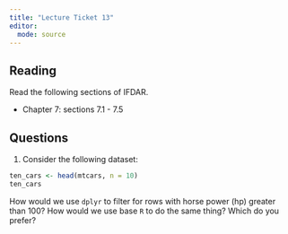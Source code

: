 ```yaml
---
title: "Lecture Ticket 13"
editor: 
  mode: source
---
```


## Reading

Read the following sections of IFDAR.

-   Chapter 7: sections 7.1 - 7.5


## Questions

1. Consider the following dataset:

```r
ten_cars <- head(mtcars, n = 10)
ten_cars
```

How would we use `dplyr` to filter for rows with horse power (hp) greater than 100? How would we use base `R` to do the same thing? Which do you prefer? 





